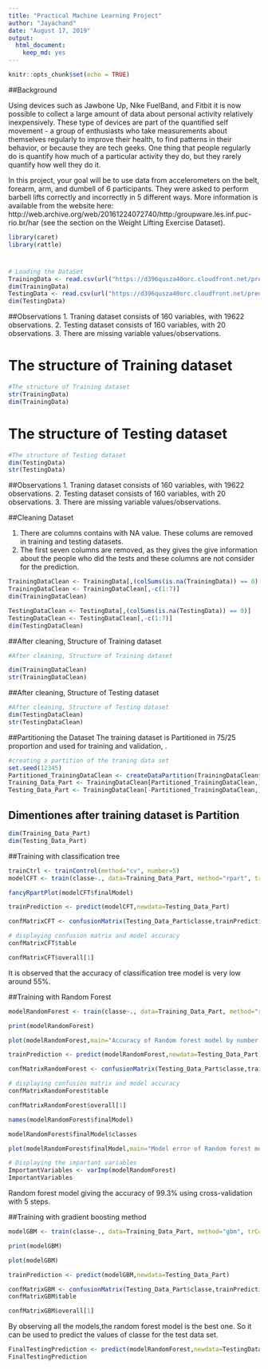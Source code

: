 ```yaml
---
title: "Practical Machine Learning Project"
author: "Jayachand"
date: "August 17, 2019"
output: 
  html_document:
    keep_md: yes
---
```


```r
knitr::opts_chunk$set(echo = TRUE)
```


##Background

Using devices such as Jawbone Up, Nike FuelBand, and Fitbit it is now possible to collect a large amount of data about personal activity relatively inexpensively. These type of devices are part of the quantified self movement - a group of enthusiasts who take measurements about themselves regularly to improve their health, to find patterns in their behavior, or because they are tech geeks. One thing that people regularly do is quantify how much of a particular activity they do, but they rarely quantify how well they do it. 

In this project, your goal will be to use data from accelerometers on the belt, forearm, arm, and dumbell of 6 participants. They were asked to perform barbell lifts correctly and incorrectly in 5 different ways. More information is available from the website here: http://web.archive.org/web/20161224072740/http:/groupware.les.inf.puc-rio.br/har (see the section on the Weight Lifting Exercise Dataset).

```r
library(caret)
library(rattle)
```

#
```r
# Loading the DataSet
TrainingData <- read.csv(url("https://d396qusza40orc.cloudfront.net/predmachlearn/pml-training.csv"),na.strings = c("NA", "#DIV/0!", ""),header=TRUE)
dim(TrainingData)
TestingData <- read.csv(url("https://d396qusza40orc.cloudfront.net/predmachlearn/pml-testing.csv"),na.strings = c("NA", "#DIV/0!", ""),header=TRUE)
dim(TestingData)
```
##Observations
  1.  Traning dataset consists of 160 variables, with 19622 observations.
  2.  Testing dataset consists of 160 variables, with 20 observations.
  3.  There are missing variable values/observations.

# The structure of Training dataset
```r
#The structure of Training dataset
str(TrainingData)
dim(TrainingData)
```

# The structure of Testing dataset
```r
#The structure of Testing dataset
dim(TestingData)
str(TestingData)
```

##Observations
  1.  Traning dataset consists of 160 variables, with 19622 observations.
  2.  Testing dataset consists of 160 variables, with 20 observations.
  3.  There are missing variable values/observations.
  
##Cleaning Dataset

  1. There are columns contains with NA value. These colums are removed in training and testing datasets.
  2. The first seven columns are removed, as they gives the give information about the people who did the tests and these columns are not consider for the prediction.
 
```r
TrainingDataClean <- TrainingData[,(colSums(is.na(TrainingData)) == 0) ]
TrainingDataClean <- TrainingDataClean[,-c(1:7)]
dim(TrainingDataClean)

```

```r
TestingDataClean <- TestingData[,(colSums(is.na(TestingData)) == 0)]
TestingDataClean <- TestingDataClean[,-c(1:7)]
dim(TestingDataClean)

```

##After cleaning, Structure of Training dataset

```r
#After cleaning, Structure of Training dataset

dim(TrainingDataClean)
str(TrainingDataClean)

```

##After cleaning, Structure of Testing dataset

```r

#After cleaning, Structure of Testing dataset
dim(TestingDataClean)
str(TestingDataClean)

```

##Partitioning the Dataset
The training dataset is Partitioned in 75/25 proportion and used for training and validation, .

```r
#creating a partition of the traning data set 
set.seed(12345)
Partitioned_TrainingDataClean <- createDataPartition(TrainingDataClean$classe, p=0.75, list=FALSE)
Training_Data_Part <- TrainingDataClean[Partitioned_TrainingDataClean,]
Testing_Data_Part <- TrainingDataClean[-Partitioned_TrainingDataClean,]

```
## Dimentiones after training dataset is Partition
```r
dim(Training_Data_Part)
dim(Testing_Data_Part)
```

##Training with classification tree

```r
trainCtrl <- trainControl(method="cv", number=5)
modelCFT <- train(classe~., data=Training_Data_Part, method="rpart", trControl=trainCtrl)

```


```r


fancyRpartPlot(modelCFT$finalModel)
```
```r
trainPrediction <- predict(modelCFT,newdata=Testing_Data_Part)

confMatrixCFT <- confusionMatrix(Testing_Data_Part$classe,trainPrediction)

# displaying confusion matrix and model accuracy
confMatrixCFT$table
```

```r
confMatrixCFT$overall[1]
```
It is observed that the accuracy of classification tree model is very low around 55%. 

##Training with Random Forest

```r
modelRandomForest <- train(classe~., data=Training_Data_Part, method="rf", trControl=trainCtrl, verbose=FALSE)

```

```r
print(modelRandomForest)
```

```r
plot(modelRandomForest,main="Accuracy of Random forest model by number of predictors")
```

```r
trainPrediction <- predict(modelRandomForest,newdata=Testing_Data_Part)

confMatrixRandomForest <- confusionMatrix(Testing_Data_Part$classe,trainPrediction)

# displaying confusion matrix and model accuracy
confMatrixRandomForest$table
```

```r
confMatrixRandomForest$overall[1]

```

```r
names(modelRandomForest$finalModel)
```

```r
modelRandomForest$finalModel$classes
```

```r
plot(modelRandomForest$finalModel,main="Model error of Random forest model by number of trees")
```

```r
# Displaying the impartant variables 
ImportantVariables <- varImp(modelRandomForest)
ImportantVariables

```

Random forest model giving the accuracy of 99.3% using cross-validation with 5 steps. 


##Training with gradient boosting method

```r
modelGBM <- train(classe~., data=Training_Data_Part, method="gbm", trControl=trainCtrl, verbose=FALSE)
```

```r
print(modelGBM)

```

```r
plot(modelGBM)
```

```r
trainPrediction <- predict(modelGBM,newdata=Testing_Data_Part)

confMatrixGBM <- confusionMatrix(Testing_Data_Part$classe,trainPrediction)
confMatrixGBM$table
```

```r
confMatrixGBM$overall[1]
```


By observing all the models,the random forest model is the best one. So it can be used to predict the values of classe for the test data set.

```r
FinalTestingPrediction <- predict(modelRandomForest,newdata=TestingDataClean)
FinalTestingPrediction
```






